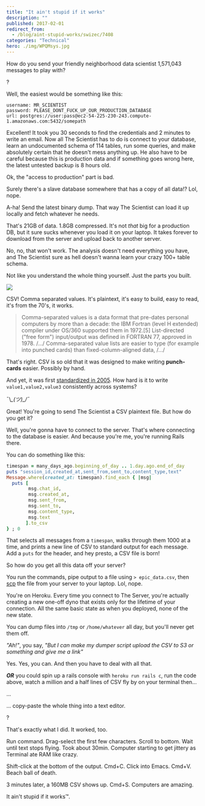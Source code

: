 ```yaml
---
title: "It ain't stupid if it works"
description: ""
published: 2017-02-01
redirect_from:
  - /blog/aint-stupid-works/swizec/7408
categories: "Technical"
hero: ./img/WPQMsys.jpg
---
```


How do you send your friendly neighborhood data scientist 1,571,043 messages to play with?

?

Well, the easiest would be something like this:

    username: MR_SCIENTIST
    password: PLEASE_DONT_FUCK_UP_OUR_PRODUCTION_DATABASE
    url: postgres://user:pass@ec2-54-225-230-243.compute-1.amazonaws.com:5432/somepath

Excellent! It took you 30 seconds to find the credentials and 2 minutes to write an email. Now all The Scientist has to do is connect to your database, learn an undocumented schema of 114 tables, run some queries, and make absolutely certain that he doesn't mess anything up. He also have to be careful because this is production data and if something goes wrong here, the latest untested backup is 8 hours old.

Ok, the "access to production" part is bad.

Surely there's a slave database somewhere that has a copy of all data!? Lol, nope.

A-ha! Send the latest binary dump. That way The Scientist can load it up locally and fetch whatever he needs.

That's 21GB of data. 1.8GB compressed. It's not _that_ big for a production DB, but it sure sucks whenever you load it on your laptop. It takes forever to download from the server and upload back to another server.

No, no, that won't work. The analysis doesn't need everything you have, and The Scientist sure as hell doesn't wanna learn your crazy 100+ table schema.

Not like you understand the whole thing yourself. Just the parts you built.

![](./img/WPQMsys.jpg)

CSV! Comma separated values. It's plaintext, it's easy to build, easy to read, it's from the 70's, it works.

> Comma-separated values is a data format that pre-dates personal computers by more than a decade: the IBM Fortran (level H extended) compiler under OS/360 supported them in 1972.\[5] List-directed ("free form") input/output was defined in FORTRAN 77, approved in 1978. /.../ Comma-separated value lists are easier to type (for example into punched cards) than fixed-column-aligned data, /.../

That's right. CSV is so old that it was designed to make writing **punch-cards** easier. Possibly by hand.

And yet, it was first [standardized in 2005](https://en.wikipedia.org/wiki/Comma-separated_values#History). How hard is it to write `value1,value2,value3` consistently across systems?

¯\\_\_(ツ)\_/¯_

Great! You're going to send The Scientist a CSV plaintext file. But how do you get it?

Well, you're gonna have to connect to the server. That's where connecting to the database is easier. And because you're me, you're running Rails there.

You can do something like this:

```ruby
timespan = many_days_ago.beginning_of_day .. 1.day.ago.end_of_day
puts "session_id,created_at,sent_from,sent_to,content_type,text"
Message.where(created_at: timespan).find_each { |msg|
  puts [
        msg.chat_id,
        msg.created_at,
        msg.sent_from,
        msg.sent_to,
        msg.content_type,
        msg.text
       ].to_csv
} ; 0
```

That selects all messages from a `timespan`, walks through them 1000 at a time, and prints a new line of CSV to standard output for each message. Add a `puts` for the header, and hey presto, a CSV file is born!

So how do you get all this data off your server?

You run the commands, pipe output to a file using `> epic_data.csv`, then [scp](https://en.wikipedia.org/wiki/Secure_copy) the file from your server to your laptop. Lol, nope.

You're on Heroku. Every time you connect to The Server, you're actually creating a new one-off dyno that exists only for the lifetime of your connection. All the same basic state as when you deployed, none of the new state.

You can dump files into `/tmp` or `/home/whatever` all day, but you'll never get them off.

_"Ah!"_, you say, _"But I can make my dumper script upload the CSV to S3 or something and give me a link"_

Yes. Yes, you can. And then you have to deal with all that.

**_OR_** you could spin up a rails console with `heroku run rails c`, run the code above, watch a million and a half lines of CSV fly by on your terminal then…

...

... copy-paste the whole thing into a text editor.

?

That's exactly what I did. It worked, too.

Run command. Drag-select the first few characters. Scroll to bottom. Wait until text stops flying. Took about 30min. Computer starting to get jittery as Terminal ate RAM like crazy.

Shift-click at the bottom of the output. Cmd+C. Click into Emacs. Cmd+V. Beach ball of death.

3 minutes later, a 160MB CSV shows up. Cmd+S. Computers are amazing.

It ain't stupid if it works™.
